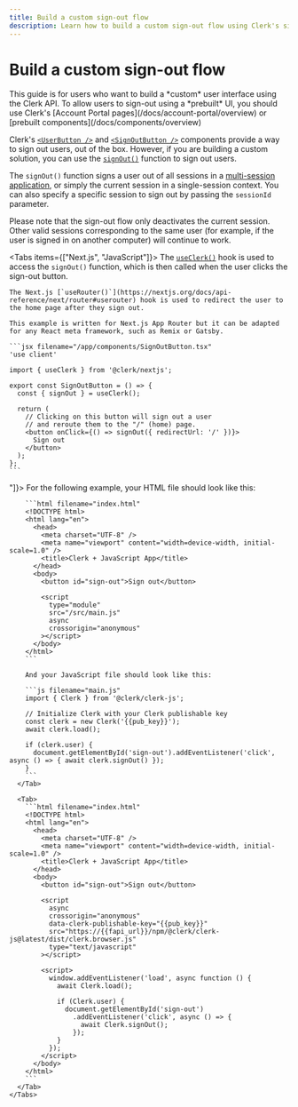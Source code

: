 ```yaml
---
title: Build a custom sign-out flow
description: Learn how to build a custom sign-out flow using Clerk's signOut() function.
---
```


# Build a custom sign-out flow

<Callout type="danger">
  This guide is for users who want to build a *custom* user interface using the Clerk API. To allow users to sign-out using a *prebuilt* UI, you should use Clerk's [Account Portal pages](/docs/account-portal/overview) or [prebuilt components](/docs/components/overview)
</Callout>

Clerk's [`<UserButton />`](/docs/components/user/user-button) and [`<SignOutButton />`](/docs/components/unstyled/sign-out-button) components provide a way to sign out users, out of the box. However, if you are building a custom solution, you can use the [`signOut()`](/docs/references/javascript/clerk/clerk#sign-out) function to sign out users.

The `signOut()` function signs a user out of all sessions in a [multi-session application](/docs/custom-flows/multi-session-applications), or simply the current session in a single-session context. You can also specify a specific session to sign out by passing the `sessionId` parameter.

Please note that the sign-out flow only deactivates the current session. Other valid sessions corresponding to the same user (for example, if the user is signed in on another computer) will continue to work.

<Tabs items={["Next.js", "JavaScript"]}>
  <Tab>
    The [`useClerk()`](/docs/references/react/use-clerk) hook is used to access the `signOut()` function, which is then called when the user clicks the sign-out button.

    The Next.js [`useRouter()`](https://nextjs.org/docs/api-reference/next/router#userouter) hook is used to redirect the user to the home page after they sign out.

    This example is written for Next.js App Router but it can be adapted for any React meta framework, such as Remix or Gatsby.

    ```jsx filename="/app/components/SignOutButton.tsx"
    'use client'

    import { useClerk } from '@clerk/nextjs';

    export const SignOutButton = () => {
      const { signOut } = useClerk();

      return (
        // Clicking on this button will sign out a user
        // and reroute them to the "/" (home) page.
        <button onClick={() => signOut({ redirectUrl: '/' })}>
          Sign out
        </button>
      );
    };
    ```
  </Tab>

  <Tab>
    <Tabs items={["NPM module", "<script>"]}>
      <Tab>
        For the following example, your HTML file should look like this:

        ```html filename="index.html"
        <!DOCTYPE html>
        <html lang="en">
          <head>
            <meta charset="UTF-8" />
            <meta name="viewport" content="width=device-width, initial-scale=1.0" />
            <title>Clerk + JavaScript App</title>
          </head>
          <body>
            <button id="sign-out">Sign out</button>

            <script
              type="module"
              src="/src/main.js"
              async
              crossorigin="anonymous"
            ></script>
          </body>
        </html>
        ```

        And your JavaScript file should look like this:

        ```js filename="main.js"
        import { Clerk } from '@clerk/clerk-js';

        // Initialize Clerk with your Clerk publishable key
        const clerk = new Clerk('{{pub_key}}');
        await clerk.load();

        if (clerk.user) {
          document.getElementById('sign-out').addEventListener('click', async () => { await clerk.signOut() });
        }
        ```
      </Tab>

      <Tab>
        ```html filename="index.html"
        <!DOCTYPE html>
        <html lang="en">
          <head>
            <meta charset="UTF-8" />
            <meta name="viewport" content="width=device-width, initial-scale=1.0" />
            <title>Clerk + JavaScript App</title>
          </head>
          <body>
            <button id="sign-out">Sign out</button>

            <script
              async
              crossorigin="anonymous"
              data-clerk-publishable-key="{{pub_key}}"
              src="https://{{fapi_url}}/npm/@clerk/clerk-js@latest/dist/clerk.browser.js"
              type="text/javascript"
            ></script>

            <script>
              window.addEventListener('load', async function () {
                await Clerk.load();

                if (Clerk.user) {
                  document.getElementById('sign-out')
                    .addEventListener('click', async () => {
                      await Clerk.signOut();
                    });
                }
              });
            </script>
          </body>
        </html>
        ```
      </Tab>
    </Tabs>
  </Tab>
</Tabs>
